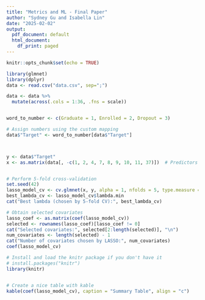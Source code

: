 ```yaml
---
title: "Metrics and ML - Final Paper"
author: "Sydney Gu and Isabella Lin"
date: "2025-02-02"
output:
  pdf_document: default
  html_document:
    df_print: paged
---
```


```r
knitr::opts_chunk$set(echo = TRUE)
```

```r
library(glmnet)
library(dplyr)
data <- read.csv("data.csv", sep=";")

data <- data %>%
  mutate(across(.cols = 1:36, .fns = scale))


word_to_number <- c(Graduate = 1, Enrolled = 2, Dropout = 3)

# Assign numbers using the custom mapping
data$"Target" <- word_to_number[data$"Target"]



y <- data$"Target"
x <- as.matrix(data[, -c(1, 2, 4, 7, 8, 9, 10, 11, 37)])  # Predictors


# Perform 5-fold cross-validation
set.seed(42)
lasso_model_cv <- cv.glmnet(x, y, alpha = 1, nfolds = 5, type.measure = "mse")
best_lambda_cv <- lasso_model_cv$lambda.min
cat("Best lambda (chosen by 5-fold CV):", best_lambda_cv)

# Obtain selected covariates
lasso_coef <- as.matrix(coef(lasso_model_cv))
selected <- rownames(lasso_coef)[lasso_coef != 0]
cat("Selected covariates:", selected[2:length(selected)], "\n")
num_covariates <- length(selected) - 1
cat("Number of covariates chosen by LASSO:", num_covariates)
coef(lasso_model_cv)

# Install and load the knitr package if you don't have it
# install.packages("knitr")
library(knitr)


# Create a nice table with kable
kable(coef(lasso_model_cv), caption = "Summary Table", align = "c")


```